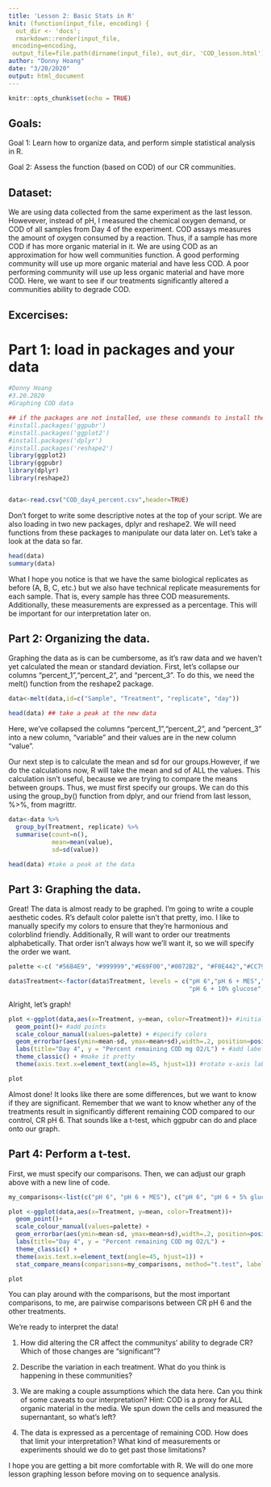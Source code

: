 ```yaml
---
title: 'Lesson 2: Basic Stats in R'
knit: (function(input_file, encoding) {
  out_dir <- 'docs';
  rmarkdown::render(input_file,
 encoding=encoding,
 output_file=file.path(dirname(input_file), out_dir, 'COD_lesson.html'))})
author: "Donny Hoang"
date: "3/20/2020"
output: html_document
---
```


```r
knitr::opts_chunk$set(echo = TRUE)
```

## Goals:
Goal 1: Learn how to organize data, and perform simple statistical analysis in R.

Goal 2: Assess the function (based on COD) of our CR communities.

## Dataset:

We are using data collected from the same experiment as the last lesson. Howevever, instead of pH, I measured the chemical oxygen demand, or COD of all samples from Day 4 of the experiment. COD assays measures the amount of oxygen consumed by a reaction. Thus, if a sample has more COD if has more organic material in it. We are using COD as an approximation for how well communities function. A good performing community will use up more organic material and have less COD. A poor performing community will use up less organic material and have more COD. Here, we want to see if our treatments significantly altered a communities ability to degrade COD.

## Excercises:
# Part 1: load in packages and your data

```r
#Donny Hoang
#3.20.2020
#Graphing COD data

## if the packages are not installed, use these commands to install them
#install.packages('ggpubr')
#install.packages('ggplot2')
#install.packages('dplyr')
#install.packages('reshape2')
library(ggplot2)
library(ggpubr)
library(dplyr)
library(reshape2)


data<-read.csv("COD_day4_percent.csv",header=TRUE)

```

Don't forget to write some descriptive notes at the top of your script. We are also loading in two new packages, dplyr and reshape2. We will need functions from these packages to manipulate our data later on. Let's take a look at the data so far.

```r
head(data)
summary(data)
```

What I hope you notice is that we have the same biological replicates as before (A, B, C, etc.) but we also have technical replicate measurements for each sample. That is, every sample has three COD measurements. Additionally, these measurements are expressed as a percentage. This will be important for our interpretation later on.

## Part 2: Organizing the data.

Graphing the data as is can be cumbersome, as it's raw data and we haven't yet calculated the mean or standard deviation.  First, let's collapse our columns "percent_1","percent_2", and "percent_3". To do this, we need the melt() function from the reshape2 package.

```r
data<-melt(data,id=c("Sample", "Treatment", "replicate", "day"))

head(data) ## take a peak at the new data
```

Here, we've collapsed the columns "percent_1","percent_2", and "percent_3" into a new column, "variable" and their values are in the new column "value". 

Our next step is to calculate the mean and sd for our groups.However, if we do the calculations now, R will take the mean and sd of ALL the values. This calculation isn't useful, because we are trying to compare the means between groups. Thus, we must first specify our groups. We can do this using the group_by() function from dplyr, and our friend from last lesson, %>%, from magrittr.

```r
data<-data %>%
  group_by(Treatment, replicate) %>%
  summarise(count=n(),
            mean=mean(value),
            sd=sd(value))

head(data) #take a peak at the data
```

## Part 3: Graphing the data.
Great! The data is almost ready to be graphed. I'm going to write a couple aesthetic codes. R's default color palette isn't that pretty, imo. I like to manually specify my colors to ensure that they're harmonious and colorblind friendly. Additionally, R will want to order our treatments alphabetically. That order isn't always how we'll want it, so we will specify the order we want.

```r
palette <-c( "#56B4E9", "#999999","#E69F00","#0072B2", "#F0E442","#CC79A7") #does this code look similar to something you've seen before?

data$Treatment<-factor(data$Treatment, levels = c("pH 6","pH 6 + MES","pH 6 + 5% glucose",
                                                  "pH 6 + 10% glucose","pH 8","pH 10"))
```

Alright, let's graph!

```r
plot <-ggplot(data,aes(x=Treatment, y=mean, color=Treatment))+ #initialize the graph
  geom_point()+ #add points
  scale_colour_manual(values=palette) + #specify colors
  geom_errorbar(aes(ymin=mean-sd, ymax=mean+sd),width=.2, position=position_dodge(.05))+ #add error bars
  labs(title="Day 4", y = "Percent remaining COD mg O2/L") + #add labels
  theme_classic() + #make it pretty
  theme(axis.text.x=element_text(angle=45, hjust=1)) #rotate x-axis labels so they don't overlap

plot
```

Almost done! It looks like there are some differences, but we want to know if they are significant. Remember that we want to know whether any of the treatments result in significantly different remaining COD compared to our control, CR pH 6. That sounds like a t-test, which ggpubr can do and place onto our graph.

## Part 4: Perform a t-test.

First, we must specify our comparisons. Then, we can adjust our graph above with a new line of code.

```r
my_comparisons<-list(c("pH 6", "pH 6 + MES"), c("pH 6", "pH 6 + 5% glucose"), c("pH 6", "pH 6 + 10% glucose"), c("pH 6", "pH 8"),  c("pH 6", "pH 10"))

plot <-ggplot(data,aes(x=Treatment, y=mean, color=Treatment))+
  geom_point()+ 
  scale_colour_manual(values=palette) + 
  geom_errorbar(aes(ymin=mean-sd, ymax=mean+sd),width=.2, position=position_dodge(.05))+ 
  labs(title="Day 4", y = "Percent remaining COD mg O2/L") +
  theme_classic() + 
  theme(axis.text.x=element_text(angle=45, hjust=1)) +
  stat_compare_means(comparisons=my_comparisons, method="t.test", label="p.signif") #adding significance

plot
```

You can play around with the comparisons, but the most important comparisons, to me, are pairwise comparisons between CR pH 6 and the other treatments. 

We're ready to interpret the data!

1) How did altering the CR affect the communitys' ability to degrade CR? Which of those changes are "significant"?

2) Describe the variation in each treatment. What do you think is happening in these communities?

3) We are making a couple assumptions which the data here. Can you think of some caveats to our interpretation? Hint: COD is a proxy for ALL organic material in the media. We spun down the cells and measured the supernantant, so what's left?

4) The data is expressed as a percentage of remaining COD. How does that limit your interpretation? What kind of measurements or experiments should we do to get past those limitations?


I hope you are getting a bit more comfortable with R. We will do one more lesson graphing lesson before moving on to sequence analysis.